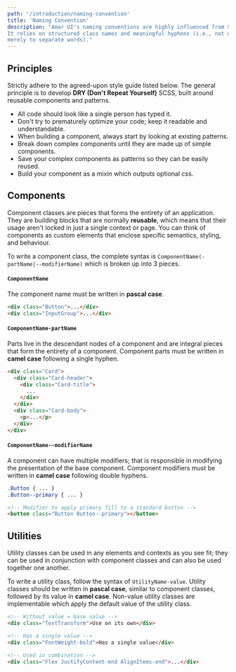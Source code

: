 ```yaml
---
path: '/introduction/naming-convention'
title: 'Naming Convention'
description: "Amar UI's naming conventions are highly influenced from SUIT CSS and is adapted from them.
It relies on structured class names and meaningful hyphens (i.e., not using hyphens 
merely to separate words)."
---
```


## Principles

Strictly adhere to the agreed-upon style guide listed below. The general principle is to develop **DRY
(Don't Repeat Yourself)** SCSS, built around reusable components and patterns.

- All code should look like a single person has typed it.
- Don't try to prematurely optimize your code; keep it readable and understandable.
- When building a component, always start by looking at existing patterns.
- Break down complex components until they are made up of simple components.
- Save your complex components as patterns so they can be easily reused.
- Build your component as a mixin which outputs optional css.

## Components

Component classes are pieces that forms the entirety of an application. They are
building blocks that are normally **reusable**, which means that their usage aren't locked in just a
single context or page. You can think of components as custom elements that enclose specific semantics,
styling, and behaviour.

To write a component class, the complete syntax is `ComponentName(-partName|--modifierName)`
which is broken up into 3 pieces.

#### `ComponentName`

The component name must be written in **pascal case**.

```html
<div class="Button">...</div>
<div class="InputGroup">...</div>
```

#### `ComponentName-partName`

Parts live in the descendant nodes of a component and are integral pieces that form the entirety of
a component. Component parts must be written in **camel case** following a single hyphen.

```html
<div class="Card">
  <div class="Card-header">
    <div class="Card-title">
      ...
    </div>
  </div>
  <div class="Card-body">
    <p>...</p>
  </div>
</div>
```

#### `ComponentName--modifierName`

A component can have multiple modifiers; that is responsible in modifying the presentation of the
base component. Component modifiers must be written in **camel case** following double hyphens.

```scss
.Button { ... }
.Button--primary { ... }
```

```html
<!-- Modifier to apply primary fill to a standard button -->
<button class="Button Button--primary"></button>
```

## Utilities

Utility classes can be used in any elements and contexts as you see fit; they can be
used in conjunction with component classes and can also be used together one another.

To write a utility class, follow the syntax of `UtilityName-value`. Utility classes should be
written in **pascal case**, similar to component classes, followed by its value in **camel case**.
Non-value utility classes are implementable which apply the default value of the utility class.

```html
<!-- Without value = base value -->
<div class="TextTransform">Use on its own</div>

<!-- Has a single value -->
<div class="FontWeight-bold">Has a single value</div>

<!-- Used in combination -->
<div class="Flex JustifyContent-end AlignItems-end">...</div>
```
